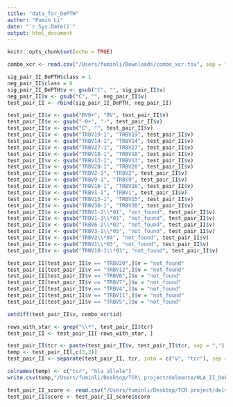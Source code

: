 ```yaml
---
title: "data_for_DePTH"
author: "Fumin Li"
date: "`r Sys.Date()`"
output: html_document
---
```


```r
knitr::opts_chunk$set(echo = TRUE)
```

```r
combo_xcr <- read.csv("/Users/fuminli/Downloads/combo_xcr.tsv", sep = "\t")
```

```r
sig_pair_II_DePTH$class = 1
neg_pair_II$class = 0
sig_pair_II_DePTH$v <- gsub("C", "", sig_pair_II$v)
neg_pair_II$v <- gsub("C", "", neg_pair_II$v)
test_pair_II <- rbind(sig_pair_II_DePTH, neg_pair_II)
```

```r
test_pair_II$v <- gsub("BV0+", "BV", test_pair_II$v)  
test_pair_II$v <- gsub("-0+", "-", test_pair_II$v)  
test_pair_II$v <- gsub("C", "", test_pair_II$v)
test_pair_II$v <- gsub("TRBV19-1", "TRBV19", test_pair_II$v)
test_pair_II$v <- gsub("TRBV14-1", "TRBV14", test_pair_II$v)
test_pair_II$v <- gsub("TRBV27-1", "TRBV27", test_pair_II$v)
test_pair_II$v <- gsub("TRBV18-1", "TRBV18", test_pair_II$v)
test_pair_II$v <- gsub("TRBV13-1", "TRBV13", test_pair_II$v)
test_pair_II$v <- gsub("TRBV28-1", "TRBV28", test_pair_II$v)
test_pair_II$v <- gsub("TRBV2-1", "TRBV2", test_pair_II$v)
test_pair_II$v <- gsub("TRBV9-1", "TRBV9", test_pair_II$v)
test_pair_II$v <- gsub("TRBV16-1", "TRBV16", test_pair_II$v)
test_pair_II$v <- gsub("TRBV1-1", "TRBV1", test_pair_II$v)
test_pair_II$v <- gsub("TRBV15-1", "TRBV15", test_pair_II$v)
test_pair_II$v <- gsub("TRBV30-1", "TRBV30", test_pair_II$v)
test_pair_II$v <- gsub("TRBV1-2\\*01", "not_found", test_pair_II$v)
test_pair_II$v <- gsub("TRBV1-3\\*01", "not_found", test_pair_II$v)
test_pair_II$v <- gsub("TRBV6-2\\*02", "not_found", test_pair_II$v)
test_pair_II$v <- gsub("TRBV3-1\\*05", "not_found", test_pair_II$v)
test_pair_II$v <- gsub("TRBV2\\*04", "not_found", test_pair_II$v)
test_pair_II$v <- gsub("TRBV1\\*03", "not_found", test_pair_II$v)
test_pair_II$v <- gsub("TRBV10-1\\*03", "not_found", test_pair_II$v)
```

```r
test_pair_II[test_pair_II$v == "TRBV20",]$v = "not_found"
test_pair_II[test_pair_II$v == "TRBV12",]$v = "not_found"
test_pair_II[test_pair_II$v == "TRBV6",]$v = "not_found"
test_pair_II[test_pair_II$v == "TRBV7",]$v = "not_found"
test_pair_II[test_pair_II$v == "TRBV4",]$v = "not_found"
test_pair_II[test_pair_II$v == "TRBV11",]$v = "not_found"
test_pair_II[test_pair_II$v == "TRBV5",]$v = "not_found"
```

```r
setdiff(test_pair_II$v, combo_xcr$id)
```

```r
rows_with_star <- grep("\\*", test_pair_II$tcr)
test_pair_II <- test_pair_II[-rows_with_star, ]
```

```r
test_pair_II$tcr <- paste(test_pair_II$v, test_pair_II$tcr, sep = ",")
temp <- test_pair_II[,c(2,3)]
test_pair_II <- separate(test_pair_II, tcr, into = c("v", "tcr"), sep = ",")
```

```r
colnames(temp) <- c("tcr", "hla_allele")
write.csv(temp,"/Users/fuminli/Desktop/TCR\ project/delmonte/HLA_II_DePTH/test_pair_II.csv")
```

```r
test_pair_II_score <- read.csv("/Users/fuminli/Desktop/TCR project/delmonte/HLA_II_DePTH/test_pair_II_output/predicted_scores.csv")
test_pair_II$score <- test_pair_II_score$score
```



